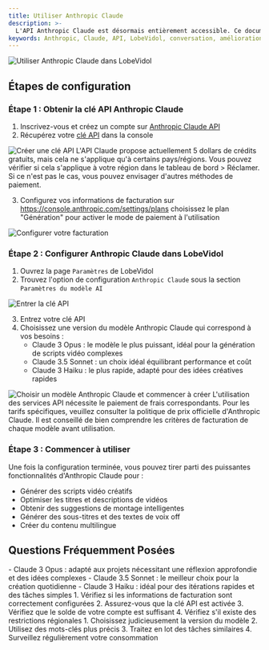 ```yaml
---
title: Utiliser Anthropic Claude
description: >-
  L'API Anthropic Claude est désormais entièrement accessible. Ce document vous guidera en détail sur la façon de configurer et d'utiliser [Anthropic Claude](https://www.anthropic.com/api) dans LobeVidol pour améliorer votre expérience de conversation.
keywords: Anthropic, Claude, API, LobeVidol, conversation, amélioration
---
```


<Frame>
  <img 
    src="https://oss.vidol.chat/docs/2024/11/3d2c8df14b2aaf1b98ad2706e6573e46.png"
    alt="Utiliser Anthropic Claude dans LobeVidol"
  />
</Frame>

## Étapes de configuration

### Étape 1 : Obtenir la clé API Anthropic Claude

1. Inscrivez-vous et créez un compte sur [Anthropic Claude API](https://www.anthropic.com/api)
2. Récupérez votre [clé API](https://console.anthropic.com/settings/keys) dans la console

<Frame>
  <img 
    src="https://oss.vidol.chat/assets/ec6bd7ee7851ae4d9289dc9af7f73c1c.webp"
    alt="Créer une clé API"
  />
</Frame>

<Warning>
  L'API Claude propose actuellement 5 dollars de crédits gratuits, mais cela ne s'applique qu'à certains pays/régions. Vous pouvez vérifier si cela s'applique à votre région dans le tableau de bord > Réclamer. 
  Si ce n'est pas le cas, vous pouvez envisager d'autres méthodes de paiement.
</Warning>

3. Configurez vos informations de facturation sur https://console.anthropic.com/settings/plans choisissez le plan "Génération" pour activer le mode de paiement à l'utilisation

<Frame>
  <img 
    src="https://oss.vidol.chat/assets/66b784fffe7573242d86f4f73f177ce0.webp"
    alt="Configurer votre facturation"
  />
</Frame>

### Étape 2 : Configurer Anthropic Claude dans LobeVidol

1. Ouvrez la page `Paramètres` de LobeVidol
2. Trouvez l'option de configuration `Anthropic Claude` sous la section `Paramètres du modèle AI`

<Frame>
  <img 
    src="https://oss.vidol.chat/assets/feb270dee460367739857f028f2f617e.webp"
    alt="Entrer la clé API"
  />
</Frame>

3. Entrez votre clé API
4. Choisissez une version du modèle Anthropic Claude qui correspond à vos besoins :
   - Claude 3 Opus : le modèle le plus puissant, idéal pour la génération de scripts vidéo complexes
   - Claude 3.5 Sonnet : un choix idéal équilibrant performance et coût
   - Claude 3 Haiku : le plus rapide, adapté pour des idées créatives rapides

<Frame>
  <img 
    src="https://oss.vidol.chat/assets/4f9af602892219fa812b4321b1b2cdcd.webp"
    alt="Choisir un modèle Anthropic Claude et commencer à créer"
  />
</Frame>

<Warning>
  L'utilisation des services API nécessite le paiement de frais correspondants. Pour les tarifs spécifiques, veuillez consulter la politique de prix officielle d'Anthropic Claude. Il est conseillé de bien comprendre les critères de facturation de chaque modèle avant utilisation.
</Warning>

### Étape 3 : Commencer à utiliser

Une fois la configuration terminée, vous pouvez tirer parti des puissantes fonctionnalités d'Anthropic Claude pour :

- Générer des scripts vidéo créatifs
- Optimiser les titres et descriptions de vidéos
- Obtenir des suggestions de montage intelligentes
- Générer des sous-titres et des textes de voix off
- Créer du contenu multilingue

## Questions Fréquemment Posées

<AccordionGroup>
  <Accordion title="Comment choisir le modèle Claude approprié ?">
    - Claude 3 Opus : adapté aux projets nécessitant une réflexion approfondie et des idées complexes
    - Claude 3.5 Sonnet : le meilleur choix pour la création quotidienne
    - Claude 3 Haiku : idéal pour des itérations rapides et des tâches simples
  </Accordion>

  <Accordion title="Que faire si la clé API ne fonctionne pas ?">
    1. Vérifiez si les informations de facturation sont correctement configurées
    2. Assurez-vous que la clé API est activée
    3. Vérifiez que le solde de votre compte est suffisant
    4. Vérifiez s'il existe des restrictions régionales
  </Accordion>

  <Accordion title="Comment optimiser les coûts d'utilisation de l'API ?">
    1. Choisissez judicieusement la version du modèle
    2. Utilisez des mots-clés plus précis
    3. Traitez en lot des tâches similaires
    4. Surveillez régulièrement votre consommation
  </Accordion>
</AccordionGroup>
